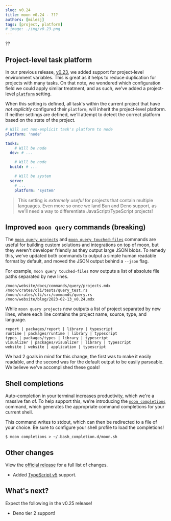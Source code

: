 ```yaml
---
slug: v0.24
title: moon v0.24 - ???
authors: [milesj]
tags: [project, platform]
# image: ./img/v0.23.png
---
```



??

<!--truncate-->

## Project-level task platform

In our previous release, [v0.23](./v0.23#project-level-environment-variables), we added support for
project-level environment variables. This is great as it helps to reduce duplication for projects
with many tasks. On that note, we wondered which configuration field we could apply similar
treatment, and as such, we've added a project-level [`platform`](/docs/config/project#platform)
setting.

When this setting is defined, all task's within the current project that have _not explicitly_
configured their `platform`, will inherit the project-level platform. If neither settings are
defined, we'll attempt to detect the correct platform based on the state of the project.

```yaml title="<project>/moon.yml"
# Will set non-explicit task's platform to node
platform: 'node'

tasks:
	# Will be node
  dev: # ...

	# Will be node
  build: # ...

	# Will be system
  serve:
    # ...
    platform: 'system'
```

> This setting is _extremely useful_ for projects that contain multiple languages. Even more so once
> we land Bun and Deno support, as we'll need a way to differentiate JavaScript/TypeScript projects!

## Improved `moon query` commands (breaking)

The [`moon query projects`](/docs/commands/query/projects) and
[`moon query touched-files`](/docs/commands/query/touched-files) commands are useful for building
custom solutions and integrations on top of moon, but they weren't developer friendly as they output
large JSON blobs. To remedy this, we've updated both commands to output a simple human readable
format by default, and moved the JSON output behind a `--json` flag.

For example, `moon query touched-files` now outputs a list of absolute file paths separated by new
lines.

```
/moon/website/docs/commands/query/projects.mdx
/moon/crates/cli/tests/query_test.rs
/moon/crates/cli/src/commands/query.rs
/moon/website/blog/2023-02-13_v0.24.mdx
```

While `moon query projects` now outputs a list of project separated by new lines, where each line
contains the project name, source, type, and language.

```
report | packages/report | library | typescript
runtime | packages/runtime | library | typescript
types | packages/types | library | typescript
visualizer | packages/visualizer | library | typescript
website | website | application | typescript
```

We had 2 goals in mind for this change, the first was to make it easily readable, and the second was
for the default output to be easily parseable. We believe we've accomplished these goals!

## Shell completions

Auto-completion in your terminal increases productivity, which we're a massive fan of. To help
support this, we're introducing the [`moon completions`](/docs/commands/completions) command, which
generates the appropriate command completions for your current shell.

This command writes to stdout, which can then be redirected to a file of your choice. Be sure to
configure your shell profile to load the completions!

```shell
$ moon completions > ~/.bash_completion.d/moon.sh
```

## Other changes

View the
[official release](https://github.com/moonrepo/moon/releases/tag/%40moonrepo%2Fcli%400.24.0) for a
full list of changes.

- Added [TypeScript v5](https://devblogs.microsoft.com/typescript/announcing-typescript-5-0-beta/)
  support.

## What's next?

Expect the following in the v0.25 release!

- Deno tier 2 support!
